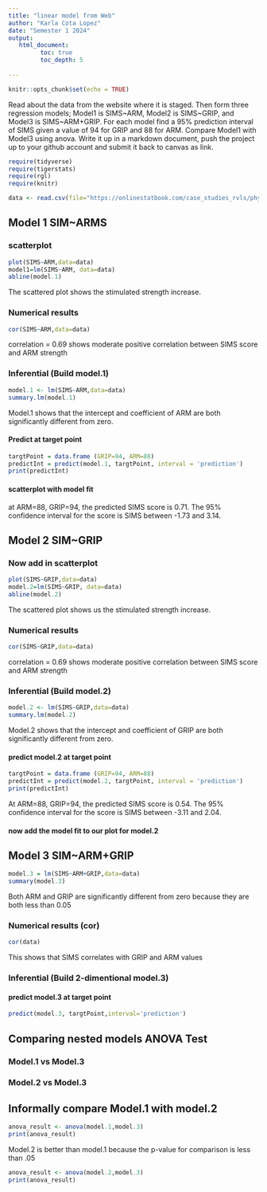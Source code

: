 ```yaml
---
title: "linear model from Web"
author: "Karla Cota Lopez"
date: "Semester 1 2024"
output:
   html_document:
         toc: true
         toc_depth: 5
        
---
```


```r
knitr::opts_chunk$set(echo = TRUE)
```

Read about the data from the website where it is staged.  Then form three regression models; Model1 is SIMS~ARM, Model2 is SIMS~GRIP, and Model3 is SIMS~ARM+GRIP. For each model find a 95% prediction interval of SIMS given a value of 94  for GRIP and 88 for ARM. Compare Model1 with Model3 using anova. Write it up in a markdown document, push the project up to your github account and submit it back to canvas as link. 

 


```r
require(tidyverse)
require(tigerstats)
require(rgl)
require(knitr)

```

```r
data <- read.csv(file="https://onlinestatbook.com/case_studies_rvls/physical_strength/data.txt",sep="",header=TRUE)  

```

## Model 1 SIM~ARMS

### scatterplot
```r
plot(SIMS~ARM,data=data)
model1=lm(SIMS~ARM, data=data)
abline(model.1)
```


The scattered plot shows the stimulated strength increase.

### Numerical results

```r
cor(SIMS~ARM,data=data)
```

correlation = 0.69 shows moderate positive correlation between SIMS score and ARM strength

### Inferential  (Build model.1)

```r
model.1 <- lm(SIMS~ARM,data=data)
summary.lm(model.1)
```

Model.1 shows that the intercept and coefficient of ARM are both significantly different from zero. 

#### Predict at target point

```r
targtPoint = data.frame (GRIP=94, ARM=88)
predictInt = predict(model.1, targtPoint, interval = 'prediction')
print(predictInt)
```

#### scatterplot with model fit
at ARM=88, GRIP=94, the predicted SIMS score is 0.71. The 95% confidence interval for the score is SIMS between -1.73 and 3.14. 

  

## Model 2 SIM~GRIP


### Now add in scatterplot
```r
plot(SIMS~GRIP,data=data)
model.2=lm(SIMS~GRIP, data=data)
abline(model.2)
```

The scattered plot shows us the stimulated strength increase.

### Numerical results 

```r
cor(SIMS~GRIP,data=data)
```

correlation = 0.69 shows moderate positive correlation between SIMS score and ARM strength

### Inferential  (Build model.2)
  
```r
model.2 <- lm(SIMS~GRIP,data=data)
summary.lm(model.2)
```

Model.2 shows that the intercept and coefficient of GRIP are both significantly different from zero. 


#### predict model.2 at target point

```r
targtPoint = data.frame (GRIP=94, ARM=88)
predictInt = predict(model.2, targtPoint, interval = 'prediction')
print(predictInt)
```

At ARM=88, GRIP=94, the predicted SIMS score is 0.54. The 95% confidence interval for the score is SIMS between -3.11 and 2.04. 

#### now add the model fit to our plot for model.2


## Model 3 SIM~ARM+GRIP
```r
model.3 = lm(SIMS~ARM+GRIP,data=data)
summary(model.3)
```

Both ARM and GRIP are significantly different from zero because they are both less than 0.05

### Numerical results (cor)
```r
cor(data)
```

This shows that SIMS correlates with GRIP and ARM values
  
### Inferential  (Build 2-dimentional model.3)


#### predict model.3 at target point

```r
predict(model.3, targtPoint,interval='prediction')
```


## Comparing nested models ANOVA Test

### Model.1 vs Model.3
### Model.2 vs Model.3

## Informally compare Model.1 with model.2

```r
anova_result <- anova(model.1,model.3)
print(anova_result)
```
Model.2 is better than model.1 because the p-value for comparison is less than .05
```r
anova_result <- anova(model.2,model.3)
print(anova_result)
```





